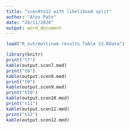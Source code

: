 ```yaml
---
title: "scen9to12 with likelihood split"
author: "Alex Pate"
date: "24/11/2020"
output: word_document
---
```


```r
load("R_out/multinom results Table S3.RData")

library(knitr)
print("t7")
kable(output.scen7.med)
print("t8")
kable(output.scen8.med)
print("t9")
kable(output.scen9.med)
print("t10")
kable(output.scen10.med)
print("t11")
kable(output.scen11.med)
print("t12")
kable(output.scen12.med)
```
